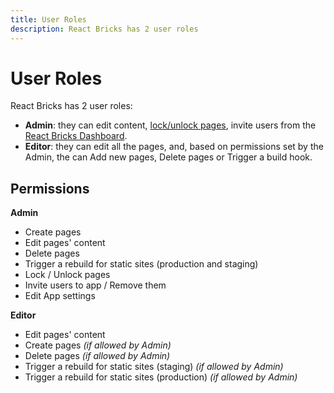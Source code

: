 ```yaml
---
title: User Roles
description: React Bricks has 2 user roles
---
```


# User Roles

React Bricks has 2 user roles:

- **Admin**: they can edit content, [lock/unlock pages](pages#locked-pages), invite users from the [React Bricks Dashboard](/docs/getting-started/react-bricks-dashboard).
- **Editor**: they can edit all the pages, and, based on permissions set by the Admin, the can Add new pages, Delete pages or Trigger a build hook.

## Permissions

**Admin**

- Create pages
- Edit pages' content
- Delete pages
- Trigger a rebuild for static sites (production and staging)
- Lock / Unlock pages
- Invite users to app / Remove them
- Edit App settings

**Editor**

- Edit pages' content
- Create pages _(if allowed by Admin)_
- Delete pages _(if allowed by Admin)_
- Trigger a rebuild for static sites (staging) _(if allowed by Admin)_
- Trigger a rebuild for static sites (production) _(if allowed by Admin)_
